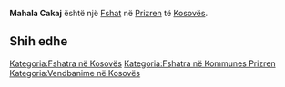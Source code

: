 {{Fshat në Kosovës
 | Emri                = Mahala Cakaj
| srp_N_name = Mahala Cakaj
| srp_N_FULL_NAME_RO = Mahala Cakaj
| srp_N_FULL_NAME_ND_RO = Mahala Cakaj
| srp_N_SORT_NAME_RG = MAHALACAKAJ
| srp_N_FULL_NAME_RG = Mahala Cakaj
| srp_N_FULL_NAME_ND_RG = Mahala Cakaj

 | Emri (Rasa dhanore) = 
 | Figura              = 
 | Shteti              = Kosovo
 | Komuna              = Prizren
 | Kodi postar         = 
 | Sipërfaqja          = 

 | Popullsia           = 

 | Regj. i popullsisë  = 
 | Dend. e popullsisë  = 
 | Faqja zyrtare       = 
 <!--- Koordinatat ----> 
 | Gjerësia            = 42.272222
 | Gjatësia            = 20.608333
 | Lartësia            = 
}}
'''Mahala Cakaj''' është një [[Fshat]] në [[Prizren]] të [[Kosovës]].

<!-- == Gjeografia == -->
<!-- == Historia == -->
<!-- == Demografia == -->
== Shih edhe ==
{{Komuna Prizren}}
{{Kosovo-Administrata-Cung}}

[[Kategoria:Fshatra në Kosovës]]
[[Kategoria:Fshatra në Kommunes Prizren]]
[[Kategoria:Vendbanime në Kosovës]]